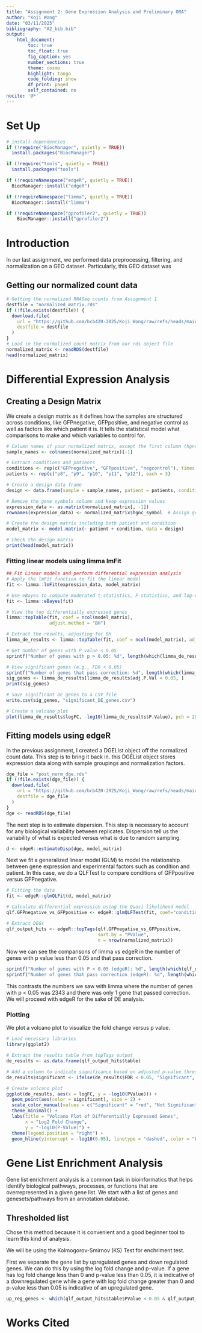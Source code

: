 ```yaml
---
title: "Assignment 2: Gene Expression Analysis and Preliminary ORA"
author: "Koji Wong"
date: "03/11/2025"
bibliography: "A2_bib.bib"
output:
    html_document:
        toc: true
        toc_float: true
        fig_caption: yes
        number_sections: true
        theme: cosmo
        highlight: tango
        code_folding: show
        df_print: paged
        self_contained: no
nocite: '@*'
---
```


# Set Up
```r
# install dependencies
if (!require("BiocManager", quietly = TRUE))
  install.packages("BiocManager")

if (!require("tools", quietly = TRUE))
  install.packages("tools")

if (!requireNamespace("edgeR", quietly = TRUE))
  BiocManager::install("edgeR")

if (!requireNamespace("limma", quietly = TRUE))
  BiocManager::install("limma")

if (!requireNamespace("gprofiler2", quietly = TRUE))
    BiocManager::install("gprofiler2")
```

# Introduction
In our last assignment, we performed data preprocessing, filtering, and normalization on a GEO dataset. Particularly, this GEO dataset was 

## Getting our normalized count data
```r
# Getting the normalized RNASeq counts from Assignment 1
destfile = "normalized_matrix.rds"
if (!file.exists(destfile)) {
  download.file(
    url = "https://github.com/bcb420-2025/Koji_Wong/raw/refs/heads/main/A2_KojiWong/normalized_matrix.rds",
    destfile = destfile
  )
}
# Load in the normalized count matrix from our rds object file
normalized_matrix <- readRDS(destfile)
head(normalized_matrix)
```

# Differential Expression Analysis

## Creating a Design Matrix
We create a design matrix as it defines how the samples are structured across conditions, like GFPnegative, GFPpositive, and negative control as well as factors like which patient it is. It tells the statistical model what comparisons to make and which variables to control for.
```r
# Column names of your normalized matrix, except the first column (hgnc_symbol)
sample_names <- colnames(normalized_matrix)[-1]

# Extract conditions and patients
conditions <- rep(c("GFPnegative", "GFPpositive", "negcontrol"), times = 5)
patients <- rep(c("p8", "p9", "p10", "p11", "p12"), each = 3)

# Create a design data frame
design <- data.frame(sample = sample_names, patient = patients, condition = conditions)

# Remove the gene symbols column and keep expression values
expression_data <- as.matrix(normalized_matrix[, -1])
rownames(expression_data) <- normalized_matrix$hgnc_symbol  # Assign gene names as row names

# Create the design matrix including both patient and condition
model_matrix <- model.matrix(~ patient + condition, data = design)

# Check the design matrix
print(head(model_matrix))
```


### Fitting linear models using limma lmFit
```r

## Fit Linear models and perform differential expression analysis
# Apply the lmFit function to fit the linear model
fit <- limma::lmFit(expression_data, model_matrix)

# Use eBayes to compute moderated t-statistics, F-statistics, and log-odds of differential expression
fit <- limma::eBayes(fit)

# View the top differentially expressed genes
limma::topTable(fit, coef = ncol(model_matrix),
                adjust.method = "BH") 

# Extract the results, adjusting for BH
limma_de_results <- limma::topTable(fit, coef = ncol(model_matrix), adjust = "BH", number=nrow(expression_data))

# Get number of genes with P value < 0.05
sprintf("Number of genes with p > 0.05: %d", length(which(limma_de_results$P.Value < 0.05)))

# View significant genes (e.g., FDR < 0.05)
sprintf("Number of genes that pass correction: %d", length(which(limma_de_results$adj.P.Val < 0.05)))
sig_genes <- limma_de_results[limma_de_results$adj.P.Val < 0.05, ]
print(sig_genes)

# Save significant DE genes to a CSV file
write.csv(sig_genes, "significant_DE_genes.csv")

# Create a volcano plot
plot(limma_de_results$logFC, -log10(limma_de_results$P.Value), pch = 20, main = "Volcano plot")

```

## Fitting models using edgeR
In the previous assignment, I created a DGEList object off the normalized count data. This step is to bring it back in. this DGEList object stores expression data along with sample groupings and normalization factors. 
```r
dge_file = "post_norm_dge.rds"
if (!file.exists(dge_file)) {
  download.file(
    url = "https://github.com/bcb420-2025/Koji_Wong/raw/refs/heads/main/A2_KojiWong/post_norm_dge.rds",
    destfile = dge_file
  )
}
dge <- readRDS(dge_file)
```

The next step is to estimate dispersion. This step is necessary to account for any biological variability between replicates. Dispersion tell us the variability of what is expected versus what is due to random sampling. 
```r
d <- edgeR::estimateDisp(dge, model_matrix)
```

Next we fit a generalized linear model (GLM) to model the relationship between gene expression and experimental factors such as condition and patient. In this case, we do a QLFTest to compare conditions of GFPpositive versus GFPnegative.
```r
# Fitting the data
fit <- edgeR::glmQLFit(d, model_matrix)

# Calculate differential expression using the Quasi likelihood model
qlf.GFPnegative_vs_GFPpositive <- edgeR::glmQLFTest(fit, coef="conditionGFPpositive")

# Extract DEGs
qlf_output_hits <- edgeR::topTags(qlf.GFPnegative_vs_GFPpositive,
                                  sort.by = "PValue",
                                  n = nrow(normalized_matrix))
```

Now we can see the comparisons of limma vs edgeR in the number of genes with p value less than 0.05 and that pass correction.
```r
sprintf("Number of genes with P < 0.05 (edgeR): %d", length(which(qlf_output_hits$table$PValue < 0.05)))
sprintf("Number of genes that pass correction (edgeR): %d", length(which(qlf_output_hits$table$FDR < 0.05)))
```

This contrasts the numbers we saw with limma where the number of genes with p < 0.05 was 2343 and there was only 1 gene that passed correction. We will proceed with edgeR for the sake of DE analysis.

### Plotting
We plot a volcano plot to visualize the fold change versus p value.
```r
# Load necessary libraries
library(ggplot2)

# Extract the results table from topTags output
de_results <- as.data.frame(qlf_output_hits$table)

# Add a column to indicate significance based on adjusted p-value threshold (e.g., < 0.05)
de_results$significant <- ifelse(de_results$FDR < 0.05, "Significant", "Not Significant")

# Create volcano plot
ggplot(de_results, aes(x = logFC, y = -log10(PValue))) +
  geom_point(aes(color = significant), size = 2) +
  scale_color_manual(values = c("Significant" = "red", "Not Significant" = "gray")) +
  theme_minimal() +
  labs(title = "Volcano Plot of Differentially Expressed Genes",
       x = "Log2 Fold Change",
       y = "-log10(P-Value)") +
  theme(legend.position = "right") +
  geom_hline(yintercept = -log10(0.05), linetype = "dashed", color = "blue")  # Optional threshold line

```

# Gene List Enrichment Analysis
Gene list enrichment analysis is a common task in bioinformatics that helps identify biological pathways, processes, or functions that are overrepresented in a given gene list. We start with a list of genes and genesets/pathways from an annotation database.


## Thresholded list
Chose this method because it is convenient and a good beginner tool to learn this kind of analysis.

We will be using the Kolmogorov-Smirnov (KS) Test for enchriment test.

First we separate the gene list by upregulated genes and down regulated genes. We can do this by using the log fold change and p-value. If a gene has log fold change less than 0 and p-value less than 0.05, it is indicative of a downregulated gene while a gene with log fold change greater than 0 and p-value less than 0.05 is indicative of an upregulated gene.
```r
up_reg_genes <- which(qlf_output_hits$table$PValue < 0.05 & qlf_output_hits$table$logFC > 0)
```

# Works Cited
